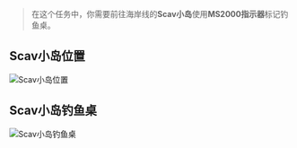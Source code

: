 > 在这个任务中，你需要前往海岸线的**Scav小岛**使用**MS2000指示器**标记钓鱼桌。

## Scav小岛位置

![Scav小岛位置](/tarkov/images/guides/wet-job-part-2/6f24fdcc-4763-40ba-aa80-96d1259d6e2e.webp "Scav小岛位置")

## Scav小岛钓鱼桌

![Scav小岛钓鱼桌](/tarkov/images/guides/wet-job-part-2/cc89788d-b190-45ee-99c3-3038a9aacd72.webp "Scav小岛钓鱼桌")
